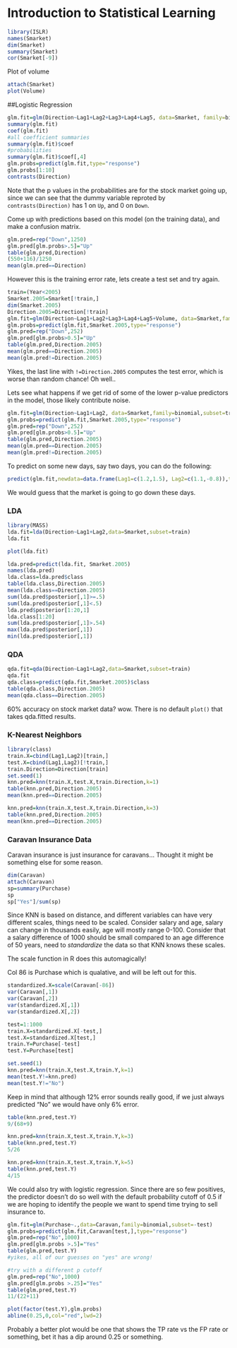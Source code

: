 Introduction to Statistical Learning
========================================================



```r
library(ISLR)
names(Smarket)
dim(Smarket)
summary(Smarket)
cor(Smarket[-9])
```

Plot of volume

```r
attach(Smarket)
plot(Volume)
```


##Logistic Regression
```r
glm.fit=glm(Direction~Lag1+Lag2+Lag3+Lag4+Lag5, data=Smarket, family=binomial)
summary(glm.fit)
coef(glm.fit)
#all coefficient summaries
summary(glm.fit)$coef
#probabilities
summary(glm.fit)$coef[,4]
glm.probs=predict(glm.fit,type="response")
glm.probs[1:10]
contrasts(Direction)
```

Note that the p values in the probabilities are for the stock market going up, since we can see that the dummy variable reproted by `contrasts(Direction)` has 1 on `Up`, and 0 on `Down`.

Come up with predictions based on this model (on the training data), and make a confusion matrix.
```r
glm.pred=rep("Down",1250)
glm.pred[glm.probs>.5]="Up"
table(glm.pred,Direction)
(550+116)/1250
mean(glm.pred==Direction)
```

However this is the training error rate, lets create a test set and try again.

```r
train=(Year<2005)
Smarket.2005=Smarket[!train,]
dim(Smarket.2005)
Direction.2005=Direction[!train]
glm.fit=glm(Direction~Lag1+Lag2+Lag3+Lag4+Lag5+Volume, data=Smarket,family=binomial,subset=train)
glm.probs=predict(glm.fit,Smarket.2005,type="response")
glm.pred=rep("Down",252)
glm.pred[glm.probs>0.5]="Up"
table(glm.pred,Direction.2005)
mean(glm.pred==Direction.2005)
mean(glm.pred!=Direction.2005)
```

Yikes, the last line with `!=Direction.2005` computes the test error, which is worse than random chance! Oh well..

Lets see what happens if we get rid of some of the lower p-value predictors in the model, those likely contribute noise.

```r
glm.fit=glm(Direction~Lag1+Lag2, data=Smarket,family=binomial,subset=train)
glm.probs=predict(glm.fit,Smarket.2005,type="response")
glm.pred=rep("Down",252)
glm.pred[glm.probs>0.5]="Up"
table(glm.pred,Direction.2005)
mean(glm.pred==Direction.2005)
mean(glm.pred!=Direction.2005)
```

To predict on some new days, say two days, you can do the following:
```r
predict(glm.fit,newdata=data.frame(Lag1=c(1.2,1.5), Lag2=c(1.1,-0.8)),type="response")
```

We would guess that the market is going to go down these days.

### LDA
```r
library(MASS)
lda.fit=lda(Direction~Lag1+Lag2,data=Smarket,subset=train)
lda.fit
```

```r
plot(lda.fit)
```

```r
lda.pred=predict(lda.fit, Smarket.2005)
names(lda.pred)
lda.class=lda.pred$class
table(lda.class,Direction.2005)
mean(lda.class==Direction.2005)
sum(lda.pred$posterior[,1]>=.5)
sum(lda.pred$posterior[,1]<.5)
lda.pred$posterior[1:20,1]
lda.class[1:20]
sum(lda.pred$posterior[,1]>.54)
max(lda.pred$posterior[,1])
min(lda.pred$posterior[,1])
```

### QDA
```r
qda.fit=qda(Direction~Lag1+Lag2,data=Smarket,subset=train)
qda.fit
qda.class=predict(qda.fit,Smarket.2005)$class
table(qda.class,Direction.2005)
mean(qda.class==Direction.2005)
```


60% accuracy on stock market data? wow. There is no default `plot()` that takes qda.fitted results.

### K-Nearest Neighbors
```r
library(class)
train.X=cbind(Lag1,Lag2)[train,]
test.X=cbind(Lag1,Lag2)[!train,]
train.Direction=Direction[train]
set.seed(1)
knn.pred=knn(train.X,test.X,train.Direction,k=1)
table(knn.pred,Direction.2005)
mean(knn.pred==Direction.2005)

knn.pred=knn(train.X,test.X,train.Direction,k=3)
table(knn.pred,Direction.2005)
mean(knn.pred==Direction.2005)
```

### Caravan Insurance Data
Caravan insurance is just insurance for caravans... Thought it might be something else for some reason.

```r
dim(Caravan)
attach(Caravan)
sp=summary(Purchase)
sp
sp["Yes"]/sum(sp)
```

Since KNN is based on distance, and different variables can have very different scales, things need to be scaled. Consider salary and age, salary can change in thousands easily, age will mostly range 0-100. Consider that a salary difference of 1000 should be small compared to an age difference of 50 years, need to _standardize_ the data so that KNN knows these scales.


The scale function in R does this automagically!

Col 86 is Purchase which is qualative, and will be left out for this.
```r
standardized.X=scale(Caravan[-86])
var(Caravan[,1])
var(Caravan[,2])
var(standardized.X[,1])
var(standardized.X[,2])

test=1:1000
train.X=standardized.X[-test,]
test.X=standardized.X[test,]
train.Y=Purchase[-test]
test.Y=Purchase[test]

set.seed(1)
knn.pred=knn(train.X,test.X,train.Y,k=1)
mean(test.Y!=knn.pred)
mean(test.Y!="No")
```

Keep in mind that although 12% error sounds really good, if we just always predicted "No" we would have only 6% error. 

```r
table(knn.pred,test.Y)
9/(68+9)

knn.pred=knn(train.X,test.X,train.Y,k=3)
table(knn.pred,test.Y)
5/26

knn.pred=knn(train.X,test.X,train.Y,k=5)
table(knn.pred,test.Y)
4/15

```

We could also try with logistic regression. Since there are so few positives, the predictor doesn't do so well with the default probability cutoff of 0.5 if we are hoping to identify the people we want to spend time trying to sell insurance to.

```r
glm.fit=glm(Purchase~.,data=Caravan,family=binomial,subset=-test)
glm.probs=predict(glm.fit,Caravan[test,],type="response")
glm.pred=rep("No",1000)
glm.pred[glm.probs >.5]="Yes"
table(glm.pred,test.Y)
#yikes, all of our guesses on "yes" are wrong!

#try with a different p cutoff
glm.pred=rep("No",1000)
glm.pred[glm.probs >.25]="Yes"
table(glm.pred,test.Y)
11/(22+11)
```

```r
plot(factor(test.Y),glm.probs)
abline(0.25,0,col="red",lwd=2)
```
Probably a better plot would be one that shows the TP rate vs the FP rate or something, bet it has a dip around 0.25 or something.
